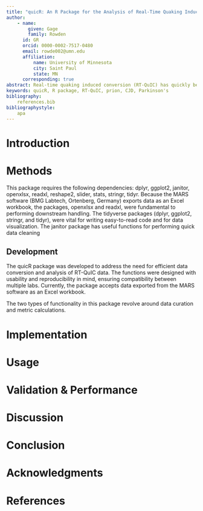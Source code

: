 ```yaml
---
title: "quicR: An R Package for the Analysis of Real-Time Quaking Induced Conversion (RT-QuIC) Assays"
author:
    - name: 
        given: Gage
        family: Rowden
      id: GR
      orcid: 0000-0002-7517-0480
      email: rowde002@umn.edu
      affiliation:
          name: University of Minnesota
          city: Saint Paul
          state: MN
      corresponding: true
abstract: Real-time quaking induced conversion (RT-QuIC) has quickly become an emerging diagnostic tool for protein misfolding disorders such as Creutzfeldt-Jakob disease and Parkinson's disease. Given that the technology is still relatively new, academic and industry standards have yet to be established. 'quicR' was developed to fill this lack of standardization by providing functions for both data curation and analysis.
keywords: quicR, R package, RT-QuIC, prion, CJD, Parkinson's
bibliography:
    references.bib
bibliographystyle: 
    apa
---
```


# Introduction

# Methods
This package requires the following dependencies: dplyr, ggplot2, janitor, openxlsx, readxl, reshape2, slider, stats, stringr, tidyr. Because the MARS software (BMG Labtech, Ortenberg, Germany) exports data as an Excel workbook, the packages, openxlsx and readxl, were fundamental to performing downstream handling. The tidyverse packages (dplyr, ggplot2, stringr, and tidyr), were vital for writing easy-to-read code and for data visualization. The janitor package has useful functions for performing quick data cleaning

## Development
The quicR package was developed to address the need for efficient data conversion and analysis of RT-QuIC data. The functions were designed with usability and reproducibility in mind, ensuring compatibility between multiple labs. Currently, the package accepts data exported from the MARS software as an Excel workbook.

The two types of functionality in this package revolve around data curation and metric calculations. 

# Implementation

# Usage

# Validation & Performance

# Discussion

# Conclusion

# Acknowledgments

# References
::: {#refs}
:::


